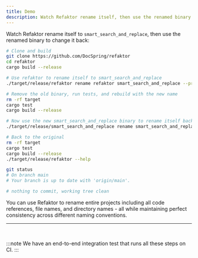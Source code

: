 ```yaml
---
title: Demo
description: Watch Refaktor rename itself, then use the renamed binary to change it back
---
```



Watch Refaktor rename itself to `smart_search_and_replace`, then use the renamed binary to change it back:

```bash
# Clone and build
git clone https://github.com/DocSpring/refaktor
cd refaktor
cargo build --release

# Use refaktor to rename itself to smart_search_and_replace
./target/release/refaktor rename refaktor smart_search_and_replace --preview-format table --yes

# Remove the old binary, run tests, and rebuild with the new name
rm -rf target
cargo test
cargo build --release

# Now use the new smart_search_and_replace binary to rename itself back to refaktor
./target/release/smart_search_and_replace rename smart_search_and_replace refaktor --preview-format table --yes

# Back to the original
rm -rf target
cargo test
cargo build --release
./target/release/refaktor --help

git status
# On branch main
# Your branch is up to date with 'origin/main'.

# nothing to commit, working tree clean
```

You can use Refaktor to rename entire projects including all code references, 
file names, and directory names - all while maintaining perfect consistency across 
different naming conventions.
<br/>

---

<br/>

:::note
We have an end-to-end integration test that runs all these steps on CI.
:::

<LinkCard
  title=".github/workflows/e2e.yml"
  href="https://github.com/DocSpring/refaktor/blob/main/.github/workflows/e2e.yml"
  description="View the config for this GitHub Actions workflow"
/>
